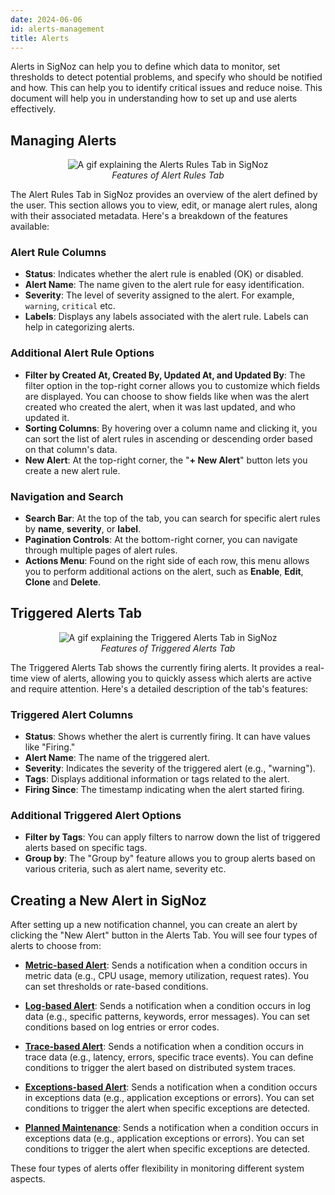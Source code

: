 ```yaml
---
date: 2024-06-06
id: alerts-management
title: Alerts 
---
```


Alerts in SigNoz can help you to define which data to monitor, set thresholds to detect potential problems, and specify who should be notified and how. This can help you to identify critical issues and reduce noise. This document will help you in understanding how to set up and use alerts effectively.

## Managing Alerts

<figure data-zoomable align='center'>
    <img src="/img/docs/product-features/alerts/alerts-alert-rules-tab.gif" alt="A gif explaining the Alerts Rules Tab in SigNoz"/>
    <figcaption><i>Features of Alert Rules Tab </i></figcaption>
</figure>


The Alert Rules Tab in SigNoz provides an overview of the alert defined by the user. This section allows you to view, edit, or manage alert rules, along with their associated metadata. Here's a breakdown of the features available:

### Alert Rule Columns
- **Status**: Indicates whether the alert rule is enabled (OK) or disabled.
- **Alert Name**: The name given to the alert rule for easy identification.
- **Severity**: The level of severity assigned to the alert. For example, `warning`, `critical` etc.
- **Labels**: Displays any labels associated with the alert rule. Labels can help in categorizing alerts.

### Additional Alert Rule Options
- **Filter by Created At, Created By, Updated At, and Updated By**: The filter option in the top-right corner allows you to customize which fields are displayed. You can choose to show fields like when was the alert created who created the alert, when it was last updated, and who updated it.
- **Sorting Columns**: By hovering over a column name and clicking it, you can sort the list of alert rules in ascending or descending order based on that column's data. 
- **New Alert**: At the top-right corner, the "**+ New Alert**" button lets you create a new alert rule. 

### Navigation and Search
- **Search Bar**: At the top of the tab, you can search for specific alert rules by **name**, **severity**, or **label**.
- **Pagination Controls**: At the bottom-right corner, you can navigate through multiple pages of alert rules.
- **Actions Menu**: Found on the right side of each row, this menu allows you to perform additional actions on the alert, such as **Enable**, **Edit**, **Clone** and **Delete**.

## Triggered Alerts Tab

<figure data-zoomable align='center'>
    <img src="/img/docs/product-features/alerts/alerts-triggered-tab.gif" alt="A gif explaining the Triggered Alerts Tab in SigNoz"/>
    <figcaption><i>Features of Triggered Alerts Tab </i></figcaption>
</figure>


The Triggered Alerts Tab shows the currently firing alerts. It provides a real-time view of alerts, allowing you to quickly assess which alerts are active and require attention. Here's a detailed description of the tab's features:

### Triggered Alert Columns
- **Status**: Shows whether the alert is currently firing. It can have values like "Firing."
- **Alert Name**: The name of the triggered alert.
- **Severity**: Indicates the severity of the triggered alert (e.g., "warning").
- **Tags**: Displays additional information or tags related to the alert.
- **Firing Since**: The timestamp indicating when the alert started firing.

### Additional Triggered Alert Options
- **Filter by Tags**: You can apply filters to narrow down the list of triggered alerts based on specific tags.
- **Group by**: The "Group by" feature allows you to group alerts based on various criteria, such as alert name, severity etc.

## Creating a New Alert in SigNoz

After setting up a new notification channel, you can create an alert by clicking the "New Alert" button in the Alerts Tab. You will see four types of alerts to choose from:

- **[Metric-based Alert](../../alerts-management/metrics-based-alerts)**: Sends a notification when a condition occurs in metric data (e.g., CPU usage, memory utilization, request rates). You can set thresholds or rate-based conditions.

- **[Log-based Alert](../../alerts-management/log-based-alerts)**: Sends a notification when a condition occurs in log data (e.g., specific patterns, keywords, error messages). You can set conditions based on log entries or error codes.

- **[Trace-based Alert](../../alerts-management/trace-based-alerts)**: Sends a notification when a condition occurs in trace data (e.g., latency, errors, specific trace events). You can define conditions to trigger the alert based on distributed system traces.

- **[Exceptions-based Alert](../../alerts-management/exceptions-based-alerts)**: Sends a notification when a condition occurs in exceptions data (e.g., application exceptions or errors). You can set conditions to trigger the alert when specific exceptions are detected.

- **[Planned Maintenance](../../alerts-management/planned-maintenance)**: Sends a notification when a condition occurs in exceptions data (e.g., application exceptions or errors). You can set conditions to trigger the alert when specific exceptions are detected.

These four types of alerts offer flexibility in monitoring different system aspects. 
